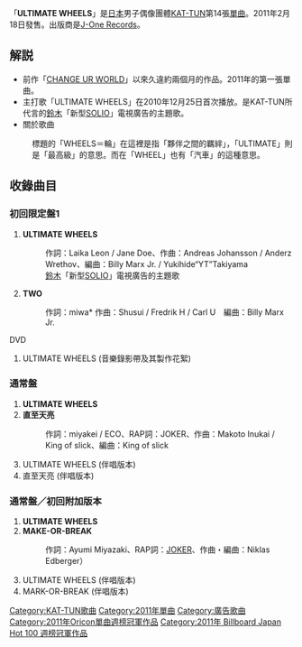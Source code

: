 {{Infobox Single 
| Name           = ULTIMATE WHEELS
| Artist         = [[KAT-TUN|KAT-TUN]]
| Album          = 
| A-side         = 
| B-side         = TWO（初回限定盤1）<br/>MAKE-OR-BREAK（通常盤／初回附加版本）<br/>夜明けまで（通常盤）
| Released       = 2011年2月18日
| Format         = [[單曲|加料版單曲]]
| Recorded       = 2010年<br>{{JPN}}
| Genre          = [[J-POP|J-POP]]
| Length         =  
| Label          = [[J_Storm|J-One Records]]
| Writer         = 
| Producer       = 
| Reviews        = 
| Chart position = * 週最高排名第1名（[[Oricon公信榜|Oricon]]）
* 2011年2月月月排名第三名（Oricon）
| Certification  = 
| Last single    = [[CHANGE_UR_WORLD|CHANGE UR WORLD]]<br/>（2010年）
| This single    = '''ULTIMATE WHEELS'''<br /> （2011年）
| Next single    = [[WHITE_(KAT-TUN單曲)|WHITE]]<br/>（2011年）
| Misc           = 
}}
「'''ULTIMATE WHEELS'''」是[[日本|日本]]男子偶像團體[[KAT-TUN|KAT-TUN]]第14張[[單曲|單曲]]。2011年2月18日發售。出版商是[[J_Storm|J-One Records]]。

== 解説 ==
*前作「[[CHANGE_UR_WORLD|CHANGE UR WORLD]]」以來久違約兩個月的作品。2011年的第一張單曲。
*主打歌「ULTIMATE WHEELS」在2010年12月25日首次播放。是KAT-TUN所代言的[[鈴木株式會社|鈴木]]「新型[[鈴木・SOLIO|SOLIO]]」電視廣告的主題歌。
* 關於歌曲
: 標題的「WHEELS＝輪」在這裡是指「夥伴之間的羈絆」，「ULTIMATE」則是「最高級」的意思。而在「WHEEL」也有「汽車」的這種意思。

== 收錄曲目 ==
=== 初回限定盤1 ===
# '''ULTIMATE WHEELS'''
#: 作詞：Laika Leon / Jane Doe、作曲：Andreas Johansson / Anderz Wrethov、編曲：Billy Marx Jr. / Yukihide“YT”Takiyama
#: [[鈴木株式會社|鈴木]]「新型[[SUZUKI・SOLIO|SOLIO]]」電視廣告的主題歌
# '''TWO'''
#: 作詞：miwa* 作曲：Shusui / Fredrik H / Carl U　編曲：Billy Marx Jr.

; DVD
# ULTIMATE WHEELS (音樂錄影帶及其製作花絮)

=== 通常盤 ===
# '''ULTIMATE WHEELS'''
# '''直至天亮'''
#: 作詞：miyakei / ECO、RAP詞：JOKER、作曲：Makoto Inukai / King of slick、編曲：King of slick
# ULTIMATE WHEELS (伴唱版本)
# 直至天亮 (伴唱版本)

=== 通常盤／初回附加版本 ===
# '''ULTIMATE WHEELS'''
# '''MAKE-OR-BREAK'''
#: 作詞：Ayumi Miyazaki、RAP詞：[[田中聖|JOKER]]、作曲・編曲：Niklas Edberger）
# ULTIMATE WHEELS (伴唱版本)
# MARK-OR-BREAK (伴唱版本)

{{KAT-TUN}}
{{Oricon單曲週榜冠軍 (2011年)|2011年2月14日}}
{{Billboard JAPAN Hot 100 週榜冠軍 (2011年)|2011年2月14日}}

{{DEFAULTSORT:Ultimate Wheels}}
[[Category:KAT-TUN歌曲|Category:KAT-TUN歌曲]]
[[Category:2011年單曲|Category:2011年單曲]]
[[Category:廣告歌曲|Category:廣告歌曲]]
[[Category:2011年Oricon單曲週榜冠軍作品|Category:2011年Oricon單曲週榜冠軍作品]]
[[Category:2011年_Billboard_Japan_Hot_100_週榜冠軍作品|Category:2011年 Billboard Japan Hot 100 週榜冠軍作品]]